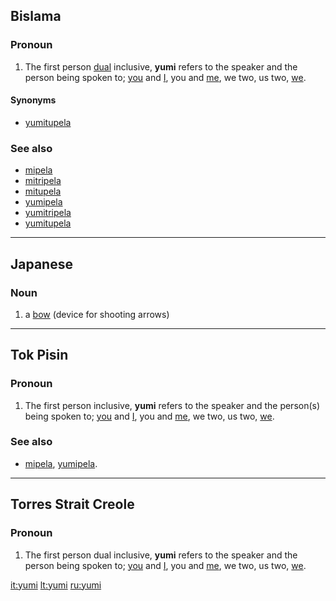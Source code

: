==Bislama==

===Pronoun===
{{infl|bi|pronoun}}

# The first person [[dual]] inclusive, '''yumi''' refers to the speaker and the person being spoken to; [[you]] and [[I]], you and [[me]], we two, us two, [[we]].

====Synonyms====
* [[yumitupela]]

===See also===
* [[mipela]]
* [[mitripela]]
* [[mitupela]]
* [[yumipela]]
* [[yumitripela]]
* [[yumitupela]]

----

==Japanese==

===Noun===
{{ja-noun|r|hira=ゆみ}}

# {{ja-def|弓}} a [[bow]] (device for shooting arrows)

----

==Tok Pisin==

===Pronoun===
{{infl|tpi|pronoun}}

# The first person inclusive, '''yumi''' refers to the speaker and the person(s) being spoken to; [[you]] and [[I]], you and [[me]], we two, us two, [[we]].

===See also===
* [[mipela]], [[yumipela]].

----

==Torres Strait Creole==

===Pronoun===
{{infl|tcs|pronoun}}

# The first person dual inclusive, '''yumi''' refers to the speaker and the person being spoken to; [[you]] and [[I]], you and [[me]], we two, us two, [[we]].

[[it:yumi]]
[[lt:yumi]]
[[ru:yumi]]
